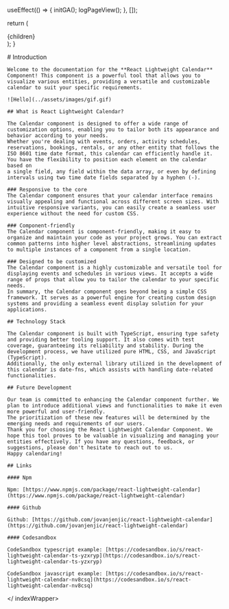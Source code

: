 
  useEffect(() => {
    initGA();
    logPageView();
  }, []);

  return (
    <div>
      {children}
    </div>
  );
}

<indexWrapper>
    # Introduction
    
    Welcome to the documentation for the **React Lightweight Calendar** Component! This component is a powerful tool that allows you to visualize various entities, providing a versatile and customizable calendar to suit your specific requirements.

    ![Hello](../assets/images/gif.gif)

    ## What is React Lightweight Calendar?

    The Calendar component is designed to offer a wide range of customization options, enabling you to tailor both its appearance and behavior according to your needs.
    Whether you're dealing with events, orders, activity schedules, reservations, bookings, rentals, or any other entity that follows the ISO 8601 time date format, this calendar can efficiently handle it. You have the flexibility to position each element on the calendar based on
    a single field, any field within the data array, or even by defining intervals using two time date fields separated by a hyphen (-).

    ### Responsive to the core
    The Calendar component ensures that your calendar interface remains visually appealing and functional across different screen sizes. With intuitive responsive variants, you can easily create a seamless user experience without the need for custom CSS.

    ### Component-friendly
    The Calendar component is component-friendly, making it easy to organize and maintain your code as your project grows. You can extract common patterns into higher level abstractions, streamlining updates to multiple instances of a component from a single location.

    ### Designed to be customized
    The Calendar component is a highly customizable and versatile tool for displaying events and schedules in various views. It accepts a wide range of props that allow you to tailor the calendar to your specific needs.
    In summary, the Calendar component goes beyond being a simple CSS framework. It serves as a powerful engine for creating custom design systems and providing a seamless event display solution for your applications.

    ## Technology Stack

    The Calendar component is built with TypeScript, ensuring type safety and providing better tooling support. It also comes with test coverage, guaranteeing its reliability and stability. During the development process, we have utilized pure HTML, CSS, and JavaScript (TypeScript).
    Additionally, the only external library utilized in the development of this calendar is date-fns, which assists with handling date-related functionalities.

    ## Future Development

    Our team is committed to enhancing the Calendar component further. We plan to introduce additional views and functionalities to make it even more powerful and user-friendly.
    The prioritization of these new features will be determined by the emerging needs and requirements of our users.
    Thank you for choosing the React Lightweight Calendar Component. We hope this tool proves to be valuable in visualizing and managing your entities effectively. If you have any questions, feedback, or suggestions, please don't hesitate to reach out to us.
    Happy calendaring!

    ## Links

    #### Npm

    Npm: [https://www.npmjs.com/package/react-lightweight-calendar](https://www.npmjs.com/package/react-lightweight-calendar)

    #### Github

    Github: [https://github.com/jovanjenjic/react-lightweight-calendar](https://github.com/jovanjenjic/react-lightweight-calendar)

    #### Codesandbox

    CodeSandbox typescript example: [https://codesandbox.io/s/react-lightweight-calendar-ts-yzxryp](https://codesandbox.io/s/react-lightweight-calendar-ts-yzxryp)

    CodeSandbox javascript example: [https://codesandbox.io/s/react-lightweight-calendar-nv8csq](https://codesandbox.io/s/react-lightweight-calendar-nv8csq)
</ indexWrapper>
